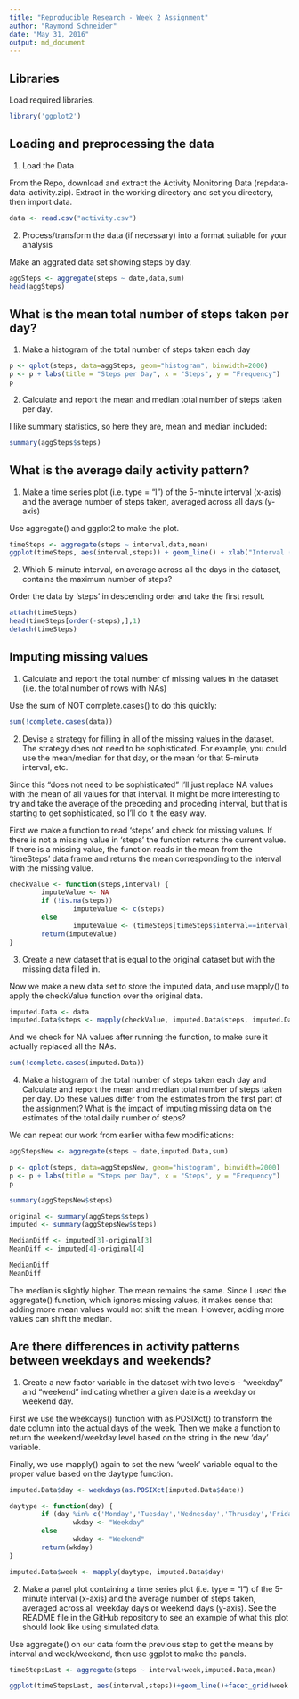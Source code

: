 ```yaml
---
title: "Reproducible Research - Week 2 Assignment"
author: "Raymond Schneider"
date: "May 31, 2016"
output: md_document
---
```


## Libraries

Load required libraries.

```r
library('ggplot2')
```

## Loading and preprocessing the data

1. Load the Data

From the Repo, download and extract the Activity Monitoring Data (repdata-data-activity.zip).  Extract in the working directory and set you directory, then import data.

```r
data <- read.csv("activity.csv")
```

2. Process/transform the data (if necessary) into a format suitable for your analysis

Make an aggrated data set showing steps by day.

```r
aggSteps <- aggregate(steps ~ date,data,sum)
head(aggSteps)
```

## What is the mean total number of steps taken per day?

1. Make a histogram of the total number of steps taken each day
```r
p <- qplot(steps, data=aggSteps, geom="histogram", binwidth=2000)
p <- p + labs(title = "Steps per Day", x = "Steps", y = "Frequency")
p
```

2. Calculate and report the mean and median total number of steps taken per day.

I like summary statistics, so here they are, mean and median included:
```r
summary(aggSteps$steps)
```

## What is the average daily activity pattern?

1. Make a time series plot (i.e. type = "l") of the 5-minute interval (x-axis) and the average number of steps taken, averaged across all days (y-axis)

Use aggregate() and ggplot2 to make the plot.

```r
timeSteps <- aggregate(steps ~ interval,data,mean)
ggplot(timeSteps, aes(interval,steps)) + geom_line() + xlab("Interval (5 min)") + ylab("Steps") + ggtitle("Time Series of Steps by Interval")
```

2. Which 5-minute interval, on average across all the days in the dataset, contains the maximum number of steps?

Order the data by 'steps' in descending order and take the first result.
```r
attach(timeSteps)
head(timeSteps[order(-steps),],1)
detach(timeSteps)
```
## Imputing missing values

1. Calculate and report the total number of missing values in the dataset (i.e. the total number of rows with NAs)

Use the sum of NOT complete.cases() to do this quickly:

```r
sum(!complete.cases(data))
```

2. Devise a strategy for filling in all of the missing values in the dataset. The strategy does not need to be sophisticated. For example, you could use the mean/median for that day, or the mean for that 5-minute interval, etc.

Since this "does not need to be sophisticated" I'll just replace NA values with the mean of all values for that interval.  It might be more interesting to try and take the average of the preceding and proceding interval, but that is starting to get sophisticated, so I'll do it the easy way.

First we make a function to read 'steps' and check for missing values.  If there is not a missing value in 'steps' the function returns the current value.  If there is a missing value, the function reads in the mean from the 'timeSteps' data frame and returns the mean corresponding to the interval with the missing value.

```r
checkValue <- function(steps,interval) {
        imputeValue <- NA
        if (!is.na(steps))
                imputeValue <- c(steps)
        else
                imputeValue <- (timeSteps[timeSteps$interval==interval, "steps"])
        return(imputeValue)
}
```

3. Create a new dataset that is equal to the original dataset but with the missing data filled in.

Now we make a new data set to store the imputed data, and use mapply() to apply the checkValue function over the original data.

```r
imputed.Data <- data
imputed.Data$steps <- mapply(checkValue, imputed.Data$steps, imputed.Data$interval)
```

And we check for NA values after running the function, to make sure it actually replaced all the NAs.

```r
sum(!complete.cases(imputed.Data))      
```

4. Make a histogram of the total number of steps taken each day and Calculate and report the mean and median total number of steps taken per day. Do these values differ from the estimates from the first part of the assignment? What is the impact of imputing missing data on the estimates of the total daily number of steps?

We can repeat our work from earlier witha  few modifications:

```r
aggStepsNew <- aggregate(steps ~ date,imputed.Data,sum)

p <- qplot(steps, data=aggStepsNew, geom="histogram", binwidth=2000)
p <- p + labs(title = "Steps per Day", x = "Steps", y = "Frequency")
p

summary(aggStepsNew$steps)

original <- summary(aggSteps$steps)
imputed <- summary(aggStepsNew$steps)

MedianDiff <- imputed[3]-original[3]
MeanDiff <- imputed[4]-original[4]

MedianDiff
MeanDiff
```

The median is slightly higher.  The mean remains the same.  Since I used the aggregate() function, which ignores missing values, it makes sense that adding more mean values would not shift the mean.  However, adding more values can shift the median.  

## Are there differences in activity patterns between weekdays and weekends?

1. Create a new factor variable in the dataset with two levels - "weekday" and "weekend" indicating whether a given date is a weekday or weekend day.

First we use the weekdays() function with as.POSIXct() to transform the date column into the actual days of the week.  Then we make a function to return the weekend/weekday level based on the string in the new 'day' variable.

Finally, we use mapply() again to set the new 'week' variable equal to the proper value based on the daytype function.
```r
imputed.Data$day <- weekdays(as.POSIXct(imputed.Data$date))

daytype <- function(day) {
        if (day %in% c('Monday','Tuesday','Wednesday','Thrusday','Friday'))
                wkday <- "Weekday"
        else
                wkday <- "Weekend"
        return(wkday)
}

imputed.Data$week <- mapply(daytype, imputed.Data$day)  
```

2. Make a panel plot containing a time series plot (i.e. type = "l") of the 5-minute interval (x-axis) and the average number of steps taken, averaged across all weekday days or weekend days (y-axis). See the README file in the GitHub repository to see an example of what this plot should look like using simulated data.

Use aggregate() on our data form the previous step to get the means by interval and week/weekend, then use ggplot to make the panels.
```r
timeStepsLast <- aggregate(steps ~ interval+week,imputed.Data,mean)

ggplot(timeStepsLast, aes(interval,steps))+geom_line()+facet_grid(week ~ .) + labs(title = "Mean Steps per Interval ", x = "Interval", y = "Steps")
```


